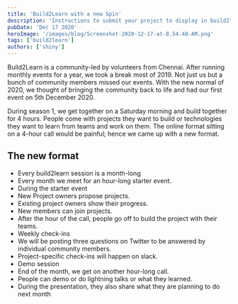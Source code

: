 ```yaml
---
title: 'Build2Learn with a new Spin'
description: 'Instructions to submit your project to display in build2learn project showcase.'
pubDate: 'Dec 17 2020'
heroImage: '/images/blog/Screenshot-2020-12-17-at-8.54.48-AM.png'
tags: ['build2learn']
authors: ['shiny']
---
```



Build2Learn is a community-led by volunteers from Chennai. After running monthly events for a year, we took a break most of 2019. Not just us but a bunch of community members missed our events. With the new normal of 2020, we thought of bringing the community back to life and had our first event on 5th December 2020.

During season 1, we get together on a Saturday morning and build together for 4 hours. People come with projects they want to build or technologies they want to learn from teams and work on them. The online format sitting on a 4-hour call would be painful; hence we came up with a new format.

## The new format
- Every build2learn session is a month-long
- Every month we meet for an hour-long starter event.
- During the starter event
- New Project owners propose projects. 
- Existing project owners show their progress.
- New members can join projects.
- After the hour of the call, people go off to build the project with their teams.
- Weekly check-ins
- We will be posting three questions on Twitter to be answered by individual community members.
- Project-specific check-ins will happen on slack.
- Demo session
- End of the month, we get on another hour-long call.
- People can demo or do lightning talks or what they learned.
- During the presentation, they also share what they are planning to do next month